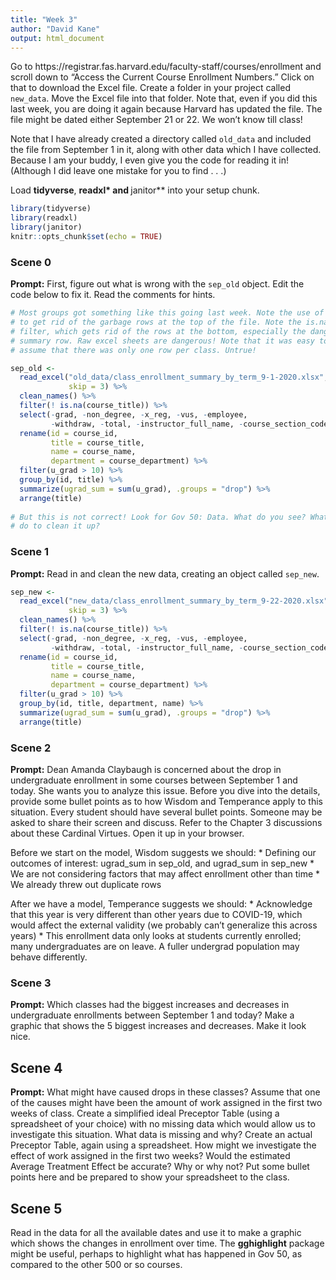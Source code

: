 ```yaml
---
title: "Week 3"
author: "David Kane"
output: html_document
---
```


Go to https://registrar.fas.harvard.edu/faculty-staff/courses/enrollment and scroll down to "Access the Current Course Enrollment Numbers." Click on that to download the Excel file. Create a folder in your project called `new_data`. Move the Excel file into that folder. Note that, even if you did this last week, you are doing it again because Harvard has updated the file. The file might be dated either September 21 or 22. We won't know till class!

Note that I have already created a directory called `old_data` and included the file from September 1 in it, along with other data which I have collected. Because I am your buddy, I even give you the code for reading it in! (Although I did leave one mistake for you to find . . .)

Load **tidyverse**, **readxl* and **janitor** into your setup chunk.

```r
library(tidyverse)
library(readxl)
library(janitor)
knitr::opts_chunk$set(echo = TRUE)
```


### Scene 0

**Prompt:**  First, figure out what is wrong with the `sep_old` object. Edit the code below to fix it. Read the comments for hints.

```r
# Most groups got something like this going last week. Note the use of skip = 3
# to get rid of the garbage rows at the top of the file. Note the is.na()
# filter, which gets rid of the rows at the bottom, especially the dangerous
# summary row. Raw excel sheets are dangerous! Note that it was easy to naively
# assume that there was only one row per class. Untrue!

sep_old <- 
  read_excel("old_data/class_enrollment_summary_by_term_9-1-2020.xlsx", 
             skip = 3) %>% 
  clean_names() %>% 
  filter(! is.na(course_title)) %>% 
  select(-grad, -non_degree, -x_reg, -vus, -employee, 
         -withdraw, -total, -instructor_full_name, -course_section_code) %>%
  rename(id = course_id,
         title = course_title,
         name = course_name,
         department = course_department) %>% 
  filter(u_grad > 10) %>%
  group_by(id, title) %>%
  summarize(ugrad_sum = sum(u_grad), .groups = "drop") %>%
  arrange(title)
  
# But this is not correct! Look for Gov 50: Data. What do you see? What can you
# do to clean it up?
```


### Scene 1

**Prompt:** Read in and clean the new data, creating an object called `sep_new`. 
```r
sep_new <- 
  read_excel("new_data/class_enrollment_summary_by_term_9-22-2020.xlsx", 
             skip = 3) %>%
  clean_names() %>% 
  filter(! is.na(course_title)) %>% 
  select(-grad, -non_degree, -x_reg, -vus, -employee, 
         -withdraw, -total, -instructor_full_name, -course_section_code) %>%
  rename(id = course_id,
         title = course_title,
         name = course_name,
         department = course_department) %>% 
  filter(u_grad > 10) %>%
  group_by(id, title, department, name) %>%
  summarize(ugrad_sum = sum(u_grad), .groups = "drop") %>%
  arrange(title)

```

### Scene 2

**Prompt:** Dean Amanda Claybaugh is concerned about the drop in undergraduate enrollment in some courses between September 1 and today. She wants you to analyze this issue. Before you dive into the details, provide some bullet points as to how Wisdom and Temperance apply to this situation. Every student should have several bullet points. Someone may be asked to share their screen and discuss. Refer to the Chapter 3 discussions about these Cardinal Virtues. Open it up in your browser.


Before we start on the model, Wisdom suggests we should:
* Defining our outcomes of interest: ugrad_sum in sep_old, and ugrad_sum in
  sep_new
* We are not considering factors that may affect enrollment other than time
* We already threw out duplicate rows


After we have a model, Temperance suggests we should:
* Acknowledge that this year is very different than other years due to COVID-19, 
  which would affect the external validity (we probably can't generalize this
  across years)
* This enrollment data only looks at students currently enrolled; many 
  undergraduates are on leave.  A fuller undergrad population may behave 
  differently.


### Scene 3

**Prompt:** Which classes had the biggest increases and decreases in undergraduate enrollments between September 1 and today? Make a graphic that shows the 5 biggest increases and decreases. Make it look nice.





## Scene 4

**Prompt:**  What might have caused drops in these classes? Assume that one of the causes might have been the amount of work assigned in the first two weeks of class. Create a simplified ideal Preceptor Table (using a spreadsheet of your choice) with no missing data which would allow us to investigate this situation. What data is missing and why? Create an actual Preceptor Table, again using a spreadsheet. How might we investigate the effect of work assigned in the first two weeks? Would the estimated Average Treatment Effect be accurate? Why or why not? Put some bullet points here and be prepared to show your spreadsheet to the class.


## Scene 5

Read in the data for all the available dates and use it to make a graphic which shows the changes in enrollment over time. The **gghighlight** package might be useful, perhaps to highlight what has happened in Gov 50, as compared to the other 500 or so courses.


